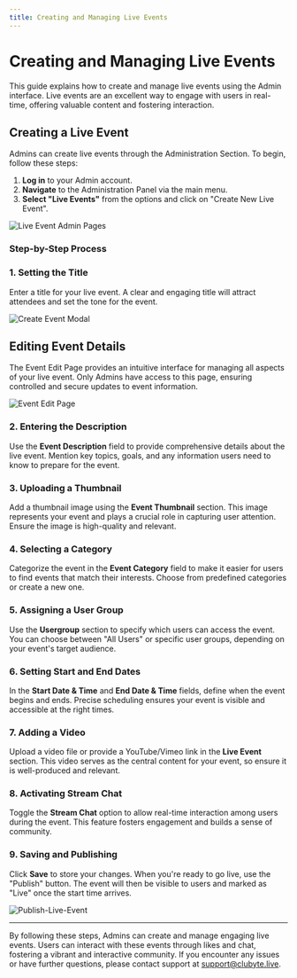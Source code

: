 ```yaml
---
title: Creating and Managing Live Events
---
```


# Creating and Managing Live Events

This guide explains how to create and manage live events using the Admin interface. Live events are an excellent way to engage with users in real-time, offering valuable content and fostering interaction.

## Creating a Live Event

Admins can create live events through the Administration Section. To begin, follow these steps:

1. **Log in** to your Admin account.
2. **Navigate** to the Administration Panel via the main menu.
3. **Select "Live Events"** from the options and click on "Create New Live Event".

![Live Event Admin Pages](/Live-Event-Admin-Page.png)

### Step-by-Step Process

### 1. Setting the Title

Enter a title for your live event. A clear and engaging title will attract attendees and set the tone for the event.

![Create Event Modal](/Create-Event-Modal.png)

## Editing Event Details

The Event Edit Page provides an intuitive interface for managing all aspects of your live event. Only Admins have access to this page, ensuring controlled and secure updates to event information.

![Event Edit Page](/Event-Edit-Page.png)

### 2. Entering the Description

Use the **Event Description** field to provide comprehensive details about the live event. Mention key topics, goals, and any information users need to know to prepare for the event.

### 3. Uploading a Thumbnail

Add a thumbnail image using the **Event Thumbnail** section. This image represents your event and plays a crucial role in capturing user attention. Ensure the image is high-quality and relevant.

### 4. Selecting a Category

Categorize the event in the **Event Category** field to make it easier for users to find events that match their interests. Choose from predefined categories or create a new one.

### 5. Assigning a User Group

Use the **Usergroup** section to specify which users can access the event. You can choose between "All Users" or specific user groups, depending on your event's target audience.

### 6. Setting Start and End Dates

In the **Start Date & Time** and **End Date & Time** fields, define when the event begins and ends. Precise scheduling ensures your event is visible and accessible at the right times.

### 7. Adding a Video

Upload a video file or provide a YouTube/Vimeo link in the **Live Event** section. This video serves as the central content for your event, so ensure it is well-produced and relevant.

### 8. Activating Stream Chat

Toggle the **Stream Chat** option to allow real-time interaction among users during the event. This feature fosters engagement and builds a sense of community.

### 9. Saving and Publishing

Click **Save** to store your changes. When you're ready to go live, use the "Publish" button. The event will then be visible to users and marked as "Live" once the start time arrives.

![Publish-Live-Event](/Publish-Live-Event.png)

---

By following these steps, Admins can create and manage engaging live events. Users can interact with these events through likes and chat, fostering a vibrant and interactive community. If you encounter any issues or have further questions, please contact support at [support@clubyte.live](mailto:support@clubyte.live).
